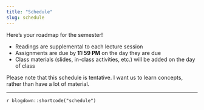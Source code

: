 ```yaml
---
title: "Schedule"
slug: schedule
---
```


Here's your roadmap for the semester!

- <i class="fas fa-book-reader"></i> Readings are supplemental to each lecture session
- <i class="fas fa-laptop-code"></i> Assignments are due by **11:59 PM** on the day they are due
- <i class="fas fa-chalkboard-teacher"></i> Class materials (slides, in-class activities, etc.) will be added on the day of class

Please note that this schedule is tentative. I want us to learn concepts, rather than have a lot of material.

---

`r blogdown::shortcode("schedule")`
